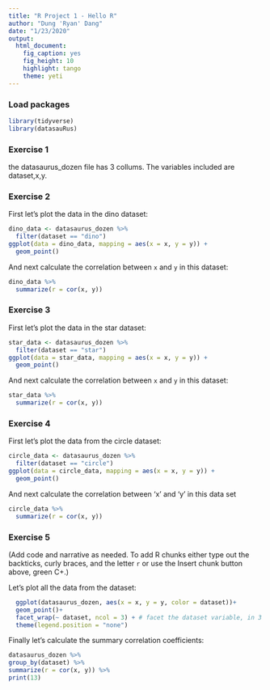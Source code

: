 ```yaml
---
title: "R Project 1 - Hello R"
author: "Dung 'Ryan' Dang"
date: "1/23/2020"
output: 
  html_document: 
    fig_caption: yes
    fig_height: 10
    highlight: tango
    theme: yeti
---
```


### Load packages

```r
library(tidyverse) 
library(datasauRus)
```


### Exercise 1

the datasaurus_dozen file has 3 collums. The variables included are dataset,x,y.

### Exercise 2



First let's plot the data in the dino dataset:

```r
dino_data <- datasaurus_dozen %>%
  filter(dataset == "dino")
ggplot(data = dino_data, mapping = aes(x = x, y = y)) +
  geom_point()
```

And next calculate the correlation between `x` and `y` in this dataset:

```r
dino_data %>%
  summarize(r = cor(x, y))
```

### Exercise 3

First let's plot the data in the star dataset:

```r
star_data <- datasaurus_dozen %>%
  filter(dataset == "star")
ggplot(data = star_data, mapping = aes(x = x, y = y)) +
  geom_point()
```
And next calculate the correlation between `x` and `y` in this dataset:

```r
star_data %>%
  summarize(r = cor(x, y))
```
### Exercise 4

First let's plot the data from the circle dataset:

```r
circle_data <- datasaurus_dozen %>%
  filter(dataset == "circle")
ggplot(data = circle_data, mapping = aes(x = x, y = y)) +
  geom_point()
```

And next calculate the correlation between 'x' and 'y' in this data set
```r
circle_data %>%
  summarize(r = cor(x, y))
```

### Exercise 5

(Add code and narrative as needed. To add R chunks either type out the backticks, curly braces, and the letter `r` or use the Insert chunk button above, green C+.)

Let's plot all the data from the dataset:

```r
  ggplot(datasaurus_dozen, aes(x = x, y = y, color = dataset))+
  geom_point()+
  facet_wrap(~ dataset, ncol = 3) + # facet the dataset variable, in 3 cols
  theme(legend.position = "none")
```
  
  
  Finally let's calculate the summary correlation coefficients:
  
  ```r
  datasaurus_dozen %>%
  group_by(dataset) %>%
  summarize(r = cor(x, y)) %>%
  print(13)
  ```
  